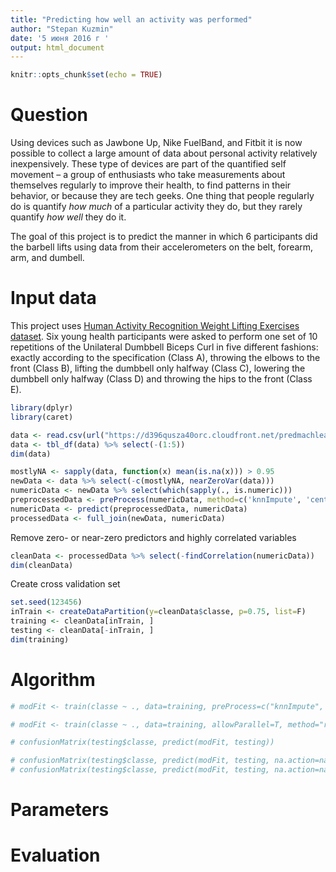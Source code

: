 ```yaml
---
title: "Predicting how well an activity was performed"
author: "Stepan Kuzmin"
date: '5 июня 2016 г '
output: html_document
---
```


```r
knitr::opts_chunk$set(echo = TRUE)
```

# Question

Using devices such as Jawbone Up, Nike FuelBand, and Fitbit it is now possible to collect a large amount of data about personal activity relatively inexpensively. These type of devices are part of the quantified self movement – a group of enthusiasts who take measurements about themselves regularly to improve their health, to find patterns in their behavior, or because they are tech geeks. One thing that people regularly do is quantify _how much_ of a particular activity they do, but they rarely quantify _how well_ they do it.

The goal of this project is to predict the manner in which 6 participants did the barbell lifts using data from their accelerometers on the belt, forearm, arm, and dumbell.

# Input data

This project uses [Human Activity Recognition Weight Lifting Exercises dataset](http://groupware.les.inf.puc-rio.br/har). Six young health participants were asked to perform one set of 10 repetitions of the Unilateral Dumbbell Biceps Curl in five different fashions: exactly according to the specification (Class A), throwing the elbows to the front (Class B), lifting the dumbbell only halfway (Class C), lowering the dumbbell only halfway (Class D) and throwing the hips to the front (Class E).

```r
library(dplyr)
library(caret)
```

```r
data <- read.csv(url("https://d396qusza40orc.cloudfront.net/predmachlearn/pml-training.csv"),  na.strings=c("NA", "#DIV/0!", ""))
data <- tbl_df(data) %>% select(-(1:5))
dim(data)
```


```r
mostlyNA <- sapply(data, function(x) mean(is.na(x))) > 0.95
newData <- data %>% select(-c(mostlyNA, nearZeroVar(data)))
numericData <- newData %>% select(which(sapply(., is.numeric)))
preprocessedData <- preProcess(numericData, method=c('knnImpute', 'center', 'scale'))
numericData <- predict(preprocessedData, numericData)
processedData <- full_join(newData, numericData)
```

Remove zero- or near-zero predictors and highly correlated variables

```r
cleanData <- processedData %>% select(-findCorrelation(numericData))
dim(cleanData)
```

Create cross validation set

```r
set.seed(123456)
inTrain <- createDataPartition(y=cleanData$classe, p=0.75, list=F)
training <- cleanData[inTrain, ]
testing <- cleanData[-inTrain, ]
dim(training)
```

# Algorithm

```r
# modFit <- train(classe ~ ., data=training, preProcess=c("knnImpute", "center", "scale"), allowParallel=T, na.action=na.pass, method="rf")

# modFit <- train(classe ~ ., data=training, allowParallel=T, method="rf", na.action=na.omit)

# confusionMatrix(testing$classe, predict(modFit, testing))

# confusionMatrix(testing$classe, predict(modFit, testing, na.action=na.omit))
# confusionMatrix(testing$classe, predict(modFit, testing, na.action=na.pass))
```

# Parameters

# Evaluation
